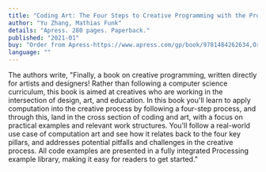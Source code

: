 ```yaml
---
title: "Coding Art: The Four Steps to Creative Programming with the Processing Language"
author: "Yu Zhang, Mathias Funk"
details: "Apress. 280 pages. Paperback."
published: "2021-01"
buy: "Order from Apress-https://www.apress.com/gp/book/9781484262634,Order from Amazon-https://www.amazon.com/gp/product/1484262638"
language: ""
---
```


The authors write, "Finally, a book on creative programming, written directly for artists and designers! Rather than following a computer science curriculum, this book is aimed at creatives who are working in the intersection of design, art, and education. In this book you'll learn to apply computation into the creative process by following a four-step process, and through this, land in the cross section of coding and art, with a focus on practical examples and relevant work structures. You'll follow a real-world use case of computation art and see how it relates back to the four key pillars, and addresses potential pitfalls and challenges in the creative process. All code examples are presented in a fully integrated Processing example library, making it easy for readers to get started."
